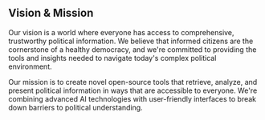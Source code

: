 
## Vision & Mission

Our vision is a world where everyone has access to comprehensive, trustworthy political information. We believe that informed citizens are the cornerstone of a healthy democracy, and we're committed to providing the tools and insights needed to navigate today's complex political environment.

Our mission is to create novel open-source tools that retrieve, analyze, and present political information in ways that are accessible to everyone. We're combining advanced AI technologies with user-friendly interfaces to break down barriers to political understanding.

